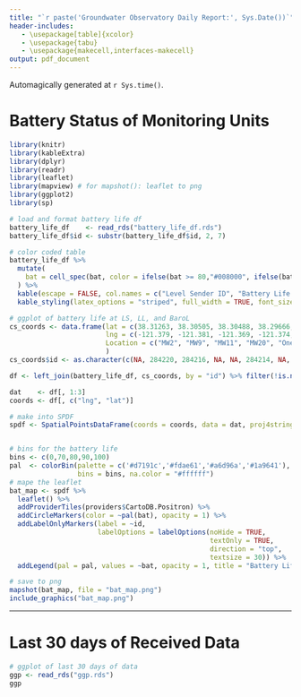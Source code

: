 ```yaml
---
title: "`r paste('Groundwater Observatory Daily Report:', Sys.Date())`"
header-includes:
   - \usepackage[table]{xcolor}
   - \usepackage{tabu}
   - \usepackage{makecell,interfaces-makecell}
output: pdf_document
---
```


Automagically generated at `r Sys.time()`.  

# Battery Status of Monitoring Units

```r
library(knitr)
library(kableExtra)
library(dplyr)
library(readr)
library(leaflet)
library(mapview) # for mapshot(): leaflet to png
library(ggplot2)
library(sp)

# load and format battery life df
battery_life_df    <- read_rds("battery_life_df.rds")
battery_life_df$id <- substr(battery_life_df$id, 2, 7)

# color coded table
battery_life_df %>%
  mutate(
    bat = cell_spec(bat, color = ifelse(bat >= 80,"#008000", ifelse(bat < 80 & bat >= 70, "#FFA500", "#ff0000") ))
  ) %>%
  kable(escape = FALSE, col.names = c("Level Sender ID", "Battery Life (\\%)", "Unit Type")) %>% 
  kable_styling(latex_options = "striped", full_width = TRUE, font_size = 20)
```



```r
# ggplot of battery life at LS, LL, and BaroL
cs_coords <- data.frame(lat = c(38.31263, 38.30505, 38.30488, 38.29666, 38.30271, 38.2967, 38.29174, 38.29183, 38.30517, 38.30965, 38.30967, 38.2967, 38.30101), 
                        lng = c(-121.379, -121.381, -121.369, -121.374, -121.379, -121.379, -121.382, -121.391, -121.391, -121.376, -121.384, -121.382, -121.384), 
                        Location = c("MW2", "MW9", "MW11", "MW20", "OnetoAg", "MW19", "MW23", "MW22", "MW7", "MW5", "MW3", "MW17", "MW13")
                        )
cs_coords$id <- as.character(c(NA, 284220, 284216, NA, NA, 284214, NA, 284217, NA, 283687, NA, NA, NA))

df <- left_join(battery_life_df, cs_coords, by = "id") %>% filter(!is.na(lat))

dat    <- df[, 1:3]
coords <- df[, c("lng", "lat")]

# make into SPDF
spdf <- SpatialPointsDataFrame(coords = coords, data = dat, proj4string = CRS("+init=epsg:4326 +proj=longlat +ellps=WGS84 +datum=WGS84 +no_defs +towgs84=0,0,0"))


# bins for the battery life 
bins <- c(0,70,80,90,100)
pal  <- colorBin(palette = c('#d7191c','#fdae61','#a6d96a','#1a9641'), # red to green
                 bins = bins, na.color = "#ffffff")
# mape the leaflet
bat_map <- spdf %>% 
  leaflet() %>% 
  addProviderTiles(providers$CartoDB.Positron) %>% 
  addCircleMarkers(color = ~pal(bat), opacity = 1) %>% 
  addLabelOnlyMarkers(label = ~id, 
                      labelOptions = labelOptions(noHide = TRUE,
                                                  textOnly = TRUE,
                                                  direction = "top",
                                                  textsize = 30)) %>% 
  addLegend(pal = pal, values = ~bat, opacity = 1, title = "Battery Life (%)")

# save to png
mapshot(bat_map, file = "bat_map.png")
include_graphics("bat_map.png")
```


***  


# Last 30 days of Received Data
```r
# ggplot of last 30 days of data
ggp <- read_rds("ggp.rds")
ggp
```


